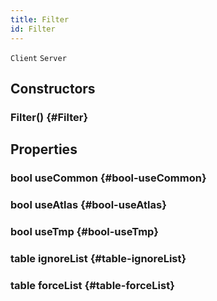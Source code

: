 ```yaml
---
title: Filter
id: Filter
---
```

`Client`
`Server`

## Constructors

### Filter() {#Filter}

## Properties

### bool useCommon {#bool-useCommon}

### bool useAtlas {#bool-useAtlas}

### bool useTmp {#bool-useTmp}

### table ignoreList {#table-ignoreList}

### table forceList {#table-forceList}

